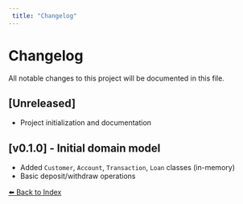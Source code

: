 ```yaml
---
 title: "Changelog"
---
```


# Changelog

All notable changes to this project will be documented in this file.

## [Unreleased]
- Project initialization and documentation

## [v0.1.0] - Initial domain model
- Added `Customer`, `Account`, `Transaction`, `Loan` classes (in-memory)
- Basic deposit/withdraw operations

[⬅️ Back to Index](../README.md#table-of-contents)
